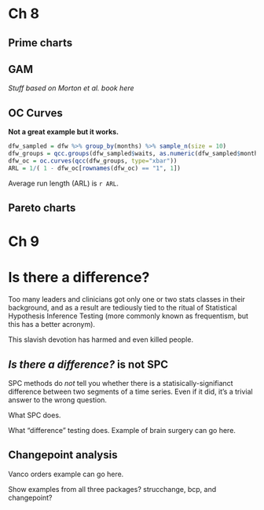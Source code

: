 
# Ch 8 

## Prime charts



## GAM {#GAM}

*Stuff based on Morton et al. book here*  


## OC Curves

**Not a great example but it works.**  

```r
dfw_sampled = dfw %>% group_by(months) %>% sample_n(size = 10)
dfw_groups = qcc.groups(dfw_sampled$waits, as.numeric(dfw_sampled$months))
dfw_oc = oc.curves(qcc(dfw_groups, type="xbar"))
ARL = 1/( 1 - dfw_oc[rownames(dfw_oc) == "1", 1])
```

Average run length (ARL) is `r ARL`.  



## Pareto charts


# Ch 9

# Is there a difference? {#advanced}

Too many leaders and clinicians got only one or two stats classes in their background, and as a result are tediously tied to the ritual of Statistical Hypothesis Inference Testing (more commonly known as frequentism, but this has a better acronym).  

This slavish devotion has harmed and even killed people.  


## *Is there a difference?* is not SPC

SPC methods do *not* tell you whether there is a statisically-signifianct difference between two segments of a time series. Even if it did, it's a trivial answer to the wrong question.   

What SPC does. 

What "difference" testing does. Example of brain surgery can go here.  

## Changepoint analysis {#changepoint}

Vanco orders example can go here.  

Show examples from all three packages? strucchange, bcp, and changepoint?  
